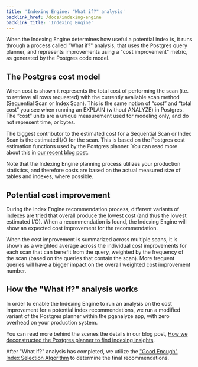 ```yaml
---
title: 'Indexing Engine: "What if?" analysis'
backlink_href: /docs/indexing-engine
backlink_title: 'Indexing Engine'
---
```


When the Indexing Engine determines how useful a potential index is, it runs through
a process called "What if?" analysis, that uses the Postgres query planner, and
represents improvements using a "cost improvement" metric, as generated by the
Postgres code model.

## The Postgres cost model

When cost is shown it represents the total cost of performing the scan (i.e. to
retrieve all rows requested) with the currently available scan method
(Sequential Scan or Index Scan). This is the same notion of “cost” and “total
cost” you see when running an EXPLAIN (without ANALYZE) in Postgres. The “cost”
units are a unique measurement used for modeling only, and do not represent
time, or bytes.

The biggest contributor to the estimated cost for a Sequential Scan or Index
Scan is the estimated I/O for the scan. This is based on the Postgres cost
estimation functions used by the Postgres planner. You can read more about this
in [our recent blog
post](https://pganalyze.com/blog/how-postgres-chooses-index).

Note that the Indexing Engine planning process utilizes your production
statistics, and therefore costs are based on the actual measured size of tables
and indexes, where possible.

## Potential cost improvement

During the Index Engine recommendation process, different variants of indexes
are tried that overall produce the lowest cost (and thus the lowest estimated
I/O). When a recommendation is found, the Indexing Engine will show an expected
cost improvement for the recommendation.

When the cost improvement is summarized across multiple scans, it is shown as
a weighted average across the individual cost improvements for each scan that
can benefit from the query, weighted by the frequency of the scan (based on the
queries that contain the scan). More frequent queries will have a bigger impact
on the overall weighted cost improvement number.

## How the "What if?" analysis works

In order to enable the Indexing Engine to run an analysis on the cost improvement
for a potential index recommendations, we run a modified variant of the Postgres
planner within the pganalyze app, with zero overhead on your production system.

You can read more behind the scenes the details in our blog post,
[How we deconstructed the Postgres planner to find indexing insights](/blog/deconstructing-the-postgres-planner).

After "What if?" analysis has completed, we utilize the
["Good Enough" Index Selection Algorithm](/docs/indexing-engine/good-enough-index-selection)
to determine the final recommendations.

